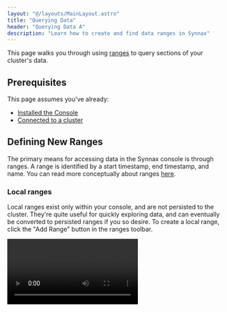 ```yaml
---
layout: "@/layouts/MainLayout.astro"
title: "Querying Data"
header: "Querying Data A"
description: "Learn how to create and find data ranges in Synnax"
---
```



This page walks you through using [ranges](/concepts/read-ranges) to query sections of
your cluster's data.

## Prerequisites

This page assumes you've already:

-   [Installed the Console](/console/get-started)
-   [Connected to a cluster](/console/connect-a-cluster)

## Defining New Ranges

The primary means for accessing data in the Synnax console is through ranges. A range 
is identified by a start timestamp, end timestamp, and name. You can read more conceptually
about ranges [here](/concepts/read-ranges).

### Local ranges

Local ranges exist only within your console, and are not persisted to the cluster. They're
quite useful for quickly exploring data, and can eventually be converted to persisted
ranges if you so desire. To create a local range, click the "Add Range" button in the
ranges toolbar.

<Video client:only="react" id="console/new-range" />

### Persisted ranges

Persisted ranges are saved permanently to the cluster, and can be accessed by other
members of your organization. Creating a persisted range is the same as creating a 
local range, but you'll click the "Save Permanently" button instead.

<Video client:only="react" id="console/new-permanent-range" />

### Parameters for creating a range

<Table
    columns={[
        {
            key: "name",
            name: "Name",
            width: 125,
        },
        {
            key: "description",
            name: "Description",
        },
    ]}
    data={[
        {
            name: "Name",
            description: "A human-readable name for identifying the range",
        },
        {
            name: "Start Date",
            description: "The start date of the range.",
        },
        {
            name: "Start Time",
            description:
                "The start time of the range. This value is inclusive, meaning any samples with a timestamp equal to the start time will be included in the range.",
        },
        {
            name: "End Date",
            description: "The end date of the range.",
        },
        {
            name: "End Time",
            description:
                "The end time of the range. This value is exclusive, meaning any samples with a timestamp equal to the end time will not be included in the range.",
        },
    ]}
/>


## Finding Existing Ranges

There are two ways to find existing ranges in the console. The resources tool bar and
the command and search palette.

### Through the resources toolbar

The resources toolbar is located on the left side of the console, and can be used to 
browse all of your cluster's resources, including ranges. All of your ranges can
be found under the "Ranges" section.

<Video client:only="react" id="console/range-resources" style={{width: "50%", marginLeft: "25%"}}/>

We can load a specific range into our ranges table by double clicking on it.

### Through the command and search palette

The command and search palette is located in the top center of the console, and can be
used to search for cluster resources and execute commands. We can find a permanently
saved range just by typing its name into the palette.

<Video client:only="react" id="console/ranges-palette" />

Use the arrow keys to navigate the results, and press enter to load the range you're
interested in. You can also hover and click using your mouse.

